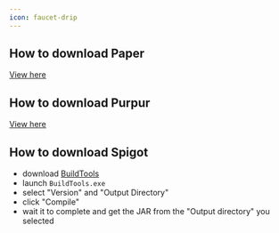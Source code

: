 ```yaml
---
icon: faucet-drip
---
```


## How to download Paper


[View here](https://papermc.io/downloads/paper)


## How to download Purpur


[View here](http://purpur.pl3x.net)


## How to download Spigot

* download [BuildTools](https://www.spigotmc.org/wiki/buildtools/)
* launch `BuildTools.exe`
* select "Version" and "Output Directory"
* click "Compile"
* wait it to complete and get the JAR from the "Output directory" you selected
